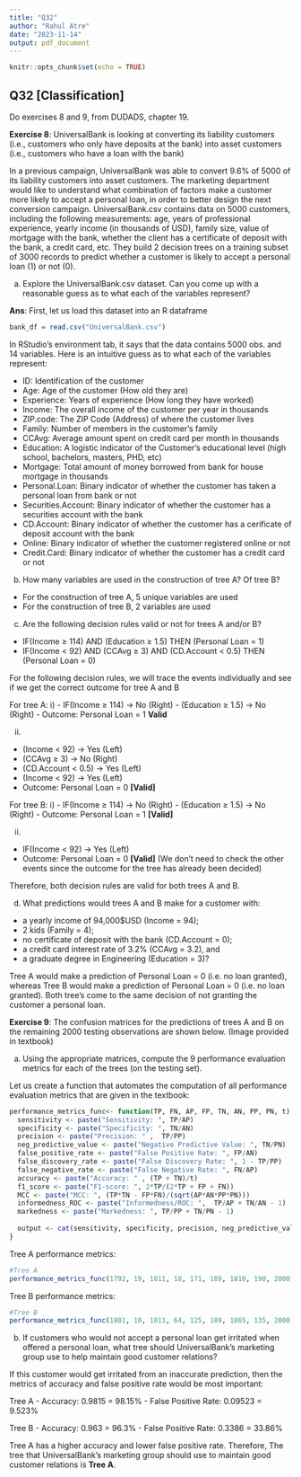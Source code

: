 ```yaml
---
title: "Q32"
author: "Rahul Atre"
date: "2023-11-14"
output: pdf_document
---
```


```r
knitr::opts_chunk$set(echo = TRUE)
```

## Q32 [Classification]

Do exercises 8 and 9, from DUDADS, chapter 19.


**Exercise 8**: UniversalBank is looking at converting its liability customers (i.e., customers who only have deposits at the bank) into asset customers (i.e., customers who have a loan with the bank)

In a previous campaign, UniversalBank was able to convert 9.6% of 5000 of its liability customers into asset customers. The marketing department would like to understand what combination of factors make a customer more likely to accept a personal loan, in order to better design the next conversion campaign. UniversalBank.csv contains data on 5000 customers, including the following measurements: age, years of professional experience, yearly income (in thousands of USD), family size, value of mortgage with the bank, whether the client has a certificate of deposit with the bank, a credit card, etc.
They build 2 decision trees on a training subset of 3000 records to predict whether a customer is likely to accept a personal loan (1) or not (0). 


a. Explore the UniversalBank.csv dataset. Can you come up with a reasonable guess as to what each of the variables represent?

**Ans**: First, let us load this dataset into an R dataframe

```R
bank_df = read.csv("UniversalBank.csv")
```

In RStudio's environment tab, it says that the data contains 5000 obs. and 14 variables. Here is an intuitive guess as to what each of the variables represent:

- ID: Identification of the customer
- Age: Age of the customer (How old they are)
- Experience: Years of experience (How long they have worked)
- Income: The overall income of the customer per year in thousands
- ZIP.code: The ZIP Code (Address) of where the customer lives
- Family: Number of members in the customer's family 
- CCAvg: Average amount spent on credit card per month in thousands
- Education: A logistic indicator of the Customer's educational level (high school, bachelors, masters, PHD, etc)
- Mortgage: Total amount of money borrowed from bank for house mortgage in thousands
- Personal.Loan: Binary indicator of whether the customer has taken a personal loan from bank or not  
- Securities.Account: Binary indicator of whether the customer has a securities account with the bank
- CD.Account: Binary indicator of whether the customer has a cerificate of deposit account with the bank
- Online: Binary indicator of whether the customer registered online or not 
- Credit.Card: Binary indicator of whether the customer has a credit card or not 

b. How many variables are used in the construction of tree A? Of tree B?

- For the construction of tree A, 5 unique variables are used
- For the construction of tree B, 2 variables are used

c. Are the following decision rules valid or not for trees A and/or B?

- IF(Income $\geq$ 114) AND (Education $\geq$ 1.5) THEN (Personal Loan = 1)
- IF(Income < 92) AND (CCAvg $\geq$ 3) AND (CD.Account < 0.5) THEN (Personal Loan = 0)

For the following decision rules, we will trace the events individually and see if we get the correct outcome for tree A and B

For tree A: 
i) 
- IF(Income $\geq$ 114) -> No (Right)
- (Education $\geq$ 1.5) -> No (Right) 
- Outcome: Personal Loan = 1 **Valid**

ii) 
- (Income < 92) ->  Yes (Left)
- (CCAvg $\geq$ 3) -> No (Right)
- (CD.Account < 0.5) -> Yes (Left)
- (Income < 92) -> Yes (Left)
- Outcome: Personal Loan = 0 **[Valid]**

For tree B: 
i)
- IF(Income $\geq$ 114) -> No (Right)
- (Education $\geq$ 1.5) -> No (Right) 
- Outcome: Personal Loan = 1 **[Valid]**

ii)
- IF(Income < 92) -> Yes (Left)
- Outcome: Personal Loan = 0 **[Valid]** (We don't need to check the other events since the outcome for the tree has already been decided)


Therefore, both decision rules are valid for both trees A and B.


d. What predictions would trees A and B make for a customer with: 

- a yearly income of 94,000$USD (Income = 94);
- 2 kids (Family = 4);
- no certificate of deposit with the bank (CD.Account = 0);
- a credit card interest rate of 3.2% (CCAvg = 3.2), and 
- a graduate degree in Engineering (Education = 3)?


Tree A would make a prediction of Personal Loan = 0 (i.e. no loan granted), whereas Tree B would make a prediction of Personal Loan = 0 (i.e. no loan granted). Both tree's come to the same decision of not granting the customer a personal loan.

**Exercise 9**: The confusion matrices for the predictions of trees A and B on the remaining 2000 testing observations are shown below. (Image provided in textbook)

a. Using the appropriate matrices, compute the 9 performance evaluation metrics for each of the trees (on the testing set).

Let us create a function that automates the computation of all performance evaluation metrics that are given in the textbook:

```R
performance_metrics_func<- function(TP, FN, AP, FP, TN, AN, PP, PN, t) {
  sensitivity <- paste("Sensitivity: ", TP/AP)
  specificity <- paste("Specificity: ", TN/AN)
  precision <- paste("Precision: " ,  TP/PP)
  neg_predictive_value <- paste("Negative Predictive Value: ", TN/PN)
  false_positive_rate <- paste("False Positive Rate: ", FP/AN)
  false_discovery_rate <- paste("False Discovery Rate: ", 1 - TP/PP)
  false_negative_rate <- paste("False Negative Rate: ", FN/AP)
  accuracy <- paste("Accuracy: " , (TP + TN)/t)
  f1_score <- paste("F1-score: ", 2*TP/(2*TP + FP + FN))
  MCC <- paste("MCC: ", (TP*TN - FP*FN)/(sqrt(AP*AN*PP*PN)))
  informedness_ROC <- paste("Informedness/ROC: ",  TP/AP + TN/AN - 1)
  markedness <- paste("Markedness: ", TP/PP + TN/PN - 1)
  
  output <- cat(sensitivity, specificity, precision, neg_predictive_value, false_positive_rate, false_discovery_rate, false_negative_rate, accuracy, f1_score, MCC, informedness_ROC, markedness, sep = "\n")
}
```

Tree A performance metrics:
```R
#Tree A
performance_metrics_func(1792, 19, 1811, 18, 171, 189, 1810, 190, 2000)
```

Tree B performance metrics:
```R
#Tree B
performance_metrics_func(1801, 10, 1811, 64, 125, 189, 1865, 135, 2000)
```

b. If customers who would not accept a personal loan get irritated when offered a personal loan, what tree should UniversalBank’s marketing group use to help maintain good customer relations?


If this customer would get irritated from an inaccurate prediction, then the metrics of accuracy and false positive rate would be most important:

Tree A
- Accuracy: 0.9815 = 98.15%
- False Positive Rate: 0.09523 = 9.523%

Tree B
- Accuracy: 0.963 = 96.3%
- False Positive Rate: 0.3386 = 33.86%


Tree A has a higher accuracy and lower false positive rate. Therefore, The tree that UniversalBank's marketing group should use to maintain good customer relations is **Tree A**. 




